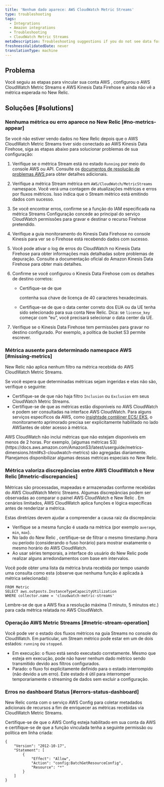 ```yaml
---
title: 'Nenhum dado aparece: AWS CloudWatch Metric Streams'
type: troubleshooting
tags:
  - Integrations
  - Amazon integrations
  - Troubleshooting
  - CloudWatch Metric Streams
metaDescription: Troubleshooting suggestions if you do not see data for your AWS CloudWatch Metric Streams integration in the New Relic infrastructure UI.
freshnessValidatedDate: never
translationType: machine
---
```


## Problema

Você seguiu as etapas para vincular sua conta AWS , configurou o AWS CloudWatch Metric Streams e AWS Kinesis Data Firehose e ainda não vê a métrica esperada no New Relic.

## Soluções [#solutions]

### Nenhuma métrica ou erro aparece no New Relic [#no-metrics-appear]

Se você não estiver vendo dados no New Relic depois que o AWS CloudWatch Metric Streams tiver sido conectado ao AWS Kinesis Data Firehose, siga as etapas abaixo para solucionar problemas de sua configuração:

1. Verifique se o métrica Stream está no estado `Running` por meio do console AWS ou API. Consulte os [documentos de resolução de problemas AWS ](https://docs.aws.amazon.com/AmazonCloudWatch/latest/monitoring/CloudWatch-metric-streams-troubleshoot.html)para obter detalhes adicionais.

2. Verifique a métrica Stream métrica em `AWS/CloudWatch/MetricStreams` namespace. Você verá uma contagem de atualizações métricas e erros por fluxos métricos. Isso indica que o Stream métrico está emitindo dados com sucesso.

3. Se você encontrar erros, confirme se a função do IAM especificada na métrica Streams Configuração concede ao principal do serviço CloudWatch permissões para gravar e destinar o recurso Firehose pretendido.

4. Verifique a guia monitoramento do Kinesis Data Firehose no console Kinesis para ver se o Firehose está recebendo dados com sucesso.

5. Você pode ativar o log de erros do CloudWatch no Kinesis Data Firehose para obter informações mais detalhadas sobre problemas de depuração. Consulte a documentação oficial do Amazon Kinesis Data Firehose para obter mais detalhes.

6. Confirme se você configurou o Kinesis Data Firehose com os detalhes de destino corretos:

   * Certifique-se de que

     <InlinePopover type="licenseKey"/>

     contenha sua chave de licença de 40 caracteres hexadecimais.

   * Certifique-se de que o data center correto dos EUA ou da UE tenha sido selecionado para sua conta New Relic. Dica: se `license_key` começar com “eu”, você precisará selecionar o data center da UE.

7. Verifique se o Kinesis Data Firehose tem permissões para gravar no destino configurado. Por exemplo, a política de bucket S3 permite escrever.

### Métrica ausente para determinado namespace AWS [#missing-metrics]

New Relic não aplica nenhum filtro na métrica recebida do AWS CloudWatch Metric Streams.

Se você espera que determinadas métricas sejam ingeridas e elas não são, verifique o seguinte:

* Certifique-se de que não haja filtro `Inclusion` ou `Exclusion` em seus CloudWatch Metric Streams.
* Certifique-se de que as métricas estão disponíveis no AWS CloudWatch e podem ser consultadas na interface AWS CloudWatch. Para alguns serviços específicos da AWS, como [insightsde contêiner ECS/ EKS](https://docs.aws.amazon.com/AmazonCloudWatch/latest/monitoring/deploy-container-insights.html), o monitoramento aprimorado precisa ser explicitamente habilitado no lado AWSantes de obter acesso à métrica.

<Callout variant="important">
  AWS CloudWatch não inclui métricas que não estejam disponíveis em menos de 2 horas. Por exemplo, [algumas métricas S3](https://docs.aws.amazon.com/AmazonS3/latest/userguide/metrics-dimensions.html#s3-cloudwatch-metrics) são agregadas diariamente. Planejamos disponibilizar algumas dessas métricas especiais no New Relic.
</Callout>

### Métrica valoriza discrepâncias entre AWS CloudWatch e New Relic [#metric-discrepancies]

Métricas são processadas, mapeadas e armazenadas conforme recebidas do AWS CloudWatch Metric Streams. Algumas discrepâncias podem ser observadas ao comparar o painel AWS CloudWatch e New Relic . Em cenários limitados, AWS CloudWatch aplica funções e lógica específicas antes de renderizar a métrica.

Estas diretrizes devem ajudar a compreender a causa raiz da discrepância:

* Verifique se a mesma função é usada na métrica (por exemplo `average`, `min`, `max`).
* No lado do New Relic , certifique-se de filtrar o mesmo timestamp /hora ou período (considerando o fuso horário) para mostrar exatamente o mesmo horário do AWS CloudWatch.
* Ao usar séries temporais, a interface do usuário do New Relic pode realizar alguns arredondamentos com base em intervalos.

Você pode obter uma lista da métrica bruta recebida por tempo usando uma consulta como esta (observe que nenhuma função é aplicada à métrica selecionada):

```
FROM Metric 
SELECT aws.outposts.InstanceTypeCapacityUtilization
WHERE collector.name = 'cloudwatch-metric-streams'
```

Lembre-se de que a AWS fixa a resolução máxima (1 minuto, 5 minutos etc.) para cada métrica relatada no AWS CloudWatch.

### Operação AWS Metric Streams [#metric-stream-operation]

Você pode ver o estado dos fluxos métricos na guia Streams no console do CloudWatch. Em particular, um Stream métrico pode estar em um de dois estados: `running` ou `stopped`.

* Em execução: o fluxo está sendo executado corretamente. Mesmo que esteja em execução, pode não haver nenhum dado métrico sendo transmitido devido aos filtros configurados.
* Parado: o fluxo foi explicitamente definido para o estado interrompido (não devido a um erro). Este estado é útil para interromper temporariamente o streaming de dados sem excluir a configuração.

### Erros no dashboard Status [#errors-status-dashboard]

New Relic conta com o serviço AWS Config para coletar metadados adicionais de recursos a fim de enriquecer as métricas recebidas via CloudWatch Metric Streams.

Certifique-se de que o AWS Config esteja habilitado em sua conta da AWS e certifique-se de que a função vinculada tenha a seguinte permissão ou política em linha criada:

```
{
    "Version": "2012-10-17",
    "Statement": [
        {
            "Effect": "Allow",
            "Action": "config:BatchGetResourceConfig",
            "Resource": "*"
        }
    ]
}
```
